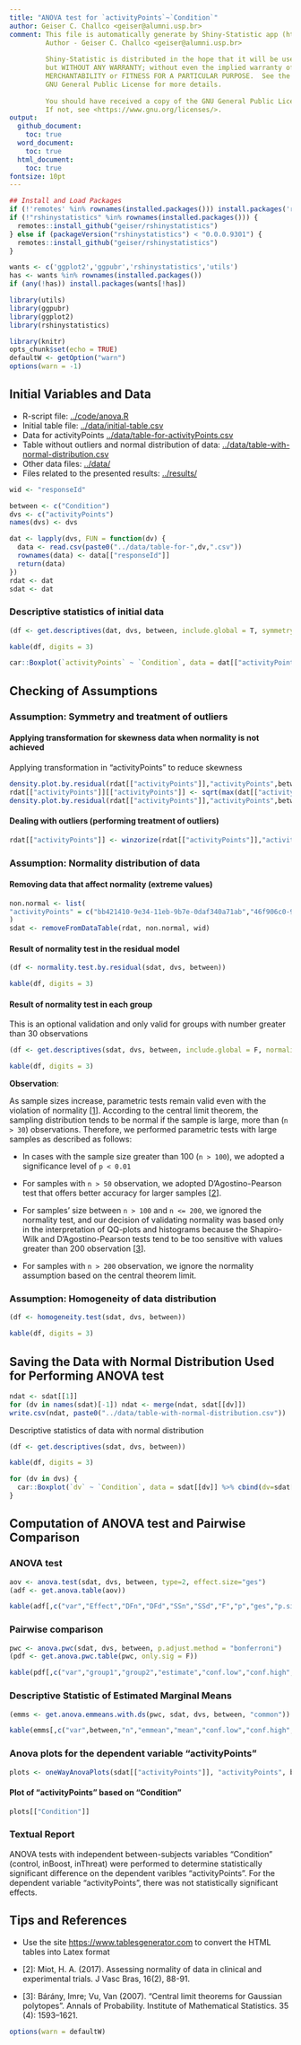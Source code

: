 ```yaml
---
title: "ANOVA test for `activityPoints`~`Condition`"
author: Geiser C. Challco <geiser@alumni.usp.br>
comment: This file is automatically generate by Shiny-Statistic app (https://statistic.geiser.tech/)
         Author - Geiser C. Challco <geiser@alumni.usp.br>
         
         Shiny-Statistic is distributed in the hope that it will be useful,
         but WITHOUT ANY WARRANTY; without even the implied warranty of
         MERCHANTABILITY or FITNESS FOR A PARTICULAR PURPOSE.  See the
         GNU General Public License for more details.
         
         You should have received a copy of the GNU General Public License.
         If not, see <https://www.gnu.org/licenses/>.
output:
  github_document:
    toc: true
  word_document:
    toc: true
  html_document:
    toc: true
fontsize: 10pt
---
```


```r
## Install and Load Packages
if (!'remotes' %in% rownames(installed.packages())) install.packages('remotes')
if (!"rshinystatistics" %in% rownames(installed.packages())) {
  remotes::install_github("geiser/rshinystatistics")
} else if (packageVersion("rshinystatistics") < "0.0.0.9301") {
  remotes::install_github("geiser/rshinystatistics")
}

wants <- c('ggplot2','ggpubr','rshinystatistics','utils')
has <- wants %in% rownames(installed.packages())
if (any(!has)) install.packages(wants[!has])

library(utils)
library(ggpubr)
library(ggplot2)
library(rshinystatistics)
```

```r
library(knitr)
opts_chunk$set(echo = TRUE)
defaultW <- getOption("warn")
options(warn = -1)
```

## Initial Variables and Data

* R-script file: [../code/anova.R](../code/anova.R)
* Initial table file: [../data/initial-table.csv](../data/initial-table.csv)
* Data for activityPoints [../data/table-for-activityPoints.csv](../data/table-for-activityPoints.csv)
* Table without outliers and normal distribution of  data: [../data/table-with-normal-distribution.csv](../data/table-with-normal-distribution.csv)
* Other data files: [../data/](../data/)
* Files related to the presented results: [../results/](../results/)


```r
wid <- "responseId"

between <- c("Condition")
dvs <- c("activityPoints")
names(dvs) <- dvs

dat <- lapply(dvs, FUN = function(dv) {
  data <- read.csv(paste0("../data/table-for-",dv,".csv"))
  rownames(data) <- data[["responseId"]]
  return(data)
})
rdat <- dat
sdat <- dat
```

### Descriptive statistics of initial data

```r
(df <- get.descriptives(dat, dvs, between, include.global = T, symmetry.test = T))
```

```r
kable(df, digits = 3)
```

```r
car::Boxplot(`activityPoints` ~ `Condition`, data = dat[["activityPoints"]], id = list(n = Inf))
```

## Checking of Assumptions

### Assumption: Symmetry and treatment of outliers

#### Applying transformation for skewness data when normality is not achieved


 Applying transformation in "activityPoints" to reduce skewness

```r
density.plot.by.residual(rdat[["activityPoints"]],"activityPoints",between)
rdat[["activityPoints"]][["activityPoints"]] <- sqrt(max(dat[["activityPoints"]][["activityPoints"]]+1) - dat[["activityPoints"]][["activityPoints"]])
density.plot.by.residual(rdat[["activityPoints"]],"activityPoints",between)
```



#### Dealing with outliers (performing treatment of outliers)

```r
rdat[["activityPoints"]] <- winzorize(rdat[["activityPoints"]],"activityPoints", c("Condition"))

```

### Assumption: Normality distribution of data

#### Removing data that affect normality (extreme values)

```r
non.normal <- list(
"activityPoints" = c("bb421410-9e34-11eb-9b7e-0daf340a71ab","46f906c0-9e36-11eb-9b7e-0daf340a71ab","a4947eb0-a456-11eb-8cbb-599e427a3fce","eb7bfbc0-a79c-11eb-8cbb-599e427a3fce","d7506eb0-a81e-11eb-8cbb-599e427a3fce","a9467110-a853-11eb-8cbb-599e427a3fce","e7bb7ec0-b057-11eb-b944-15c8c1c6ce71","5ca44270-b19e-11eb-b944-15c8c1c6ce71","16027280-b1dd-11eb-b944-15c8c1c6ce71","8eba26c0-b1ea-11eb-b944-15c8c1c6ce71","108b6210-b649-11eb-ad27-3593da35795f","b86c5a00-c0be-11eb-93e6-43229aa359ae","b7ecef30-dbf9-11eb-916d-ef9a5fc9a834","890928c0-df62-11eb-bf23-972ef7bdc96c","2145a1e0-df63-11eb-bf23-972ef7bdc96c","d9957860-df63-11eb-bf23-972ef7bdc96c","b42f8980-efb7-11eb-991d-7bf2f9a6c3b9","9d1ee580-f6ea-11eb-991d-7bf2f9a6c3b9","169a9c00-9e22-11eb-9b7e-0daf340a71ab","9186bb20-a47f-11eb-8cbb-599e427a3fce","d7a07110-df61-11eb-bf23-972ef7bdc96c","67a97540-df62-11eb-bf23-972ef7bdc96c","7cc13d00-df62-11eb-bf23-972ef7bdc96c","412915a0-df63-11eb-bf23-972ef7bdc96c")
)
sdat <- removeFromDataTable(rdat, non.normal, wid)
```

#### Result of normality test in the residual model

```r
(df <- normality.test.by.residual(sdat, dvs, between))
```

```r
kable(df, digits = 3)
```

#### Result of normality test in each group

This is an optional validation and only valid for groups with number greater than 30 observations

```r
(df <- get.descriptives(sdat, dvs, between, include.global = F, normality.test = T))
```

```r
kable(df, digits = 3)
```

**Observation**:

As sample sizes increase, parametric tests remain valid even with the violation of normality [[1](#references)].
According to the central limit theorem, the sampling distribution tends to be normal if the sample is large, more than (`n > 30`) observations.
Therefore, we performed parametric tests with large samples as described as follows: 

- In cases with the sample size greater than 100 (`n > 100`), we adopted a significance level of `p < 0.01`

- For samples with `n > 50` observation, we adopted D'Agostino-Pearson test
that offers better accuracy for larger samples [[2](#references)].

- For samples' size between `n > 100` and `n <= 200`, we ignored the normality test,
and our decision of validating normality was based only in the interpretation of QQ-plots
and histograms because the Shapiro-Wilk and D'Agostino-Pearson tests tend to be too sensitive
with values greater than 200 observation [[3](#references)].

- For samples with `n > 200` observation, we ignore the normality assumption based on the central theorem limit.





### Assumption: Homogeneity of data distribution

```r
(df <- homogeneity.test(sdat, dvs, between))
```

```r
kable(df, digits = 3)
```

## Saving the Data with Normal Distribution Used for Performing ANOVA test 

```r
ndat <- sdat[[1]]
for (dv in names(sdat)[-1]) ndat <- merge(ndat, sdat[[dv]])
write.csv(ndat, paste0("../data/table-with-normal-distribution.csv"))
```

Descriptive statistics of data with normal distribution

```r
(df <- get.descriptives(sdat, dvs, between))
```

```r
kable(df, digits = 3)
```

```r
for (dv in dvs) {
  car::Boxplot(`dv` ~ `Condition`, data = sdat[[dv]] %>% cbind(dv=sdat[[dv]][[dv]]), id = list(n = Inf))  
}
```

## Computation of ANOVA test and Pairwise Comparison

### ANOVA test

```r
aov <- anova.test(sdat, dvs, between, type=2, effect.size="ges")
(adf <- get.anova.table(aov))
```

```r
kable(adf[,c("var","Effect","DFn","DFd","SSn","SSd","F","p","ges","p.signif")], digits=3)
```

### Pairwise comparison

```r
pwc <- anova.pwc(sdat, dvs, between, p.adjust.method = "bonferroni")
(pdf <- get.anova.pwc.table(pwc, only.sig = F))
```

```r
kable(pdf[,c("var","group1","group2","estimate","conf.low","conf.high","se","statistic","p","p.adj","p.adj.signif")], digits = 3)
```

### Descriptive Statistic of Estimated Marginal Means

```r
(emms <- get.anova.emmeans.with.ds(pwc, sdat, dvs, between, "common"))
```

```r
kable(emms[,c("var",between,"n","emmean","mean","conf.low","conf.high","sd","sd.emms","se.emms")], digits = 3)
```


### Anova plots for the dependent variable "activityPoints"
```r
plots <- oneWayAnovaPlots(sdat[["activityPoints"]], "activityPoints", between, aov[["activityPoints"]], pwc[["activityPoints"]], c("jitter"), font.label.size=14, step.increase=0.25)
```


#### Plot of "activityPoints" based on "Condition"
```r
plots[["Condition"]]
```



### Textual Report

ANOVA tests with independent between-subjects variables "Condition" (control, inBoost, inThreat) were performed to determine statistically significant difference on the dependent varibles "activityPoints". For the dependent variable "activityPoints", there was not statistically significant effects.





## Tips and References

- Use the site [https://www.tablesgenerator.com](https://www.tablesgenerator.com) to convert the HTML tables into Latex format

- [2]: Miot, H. A. (2017). Assessing normality of data in clinical and experimental trials. J Vasc Bras, 16(2), 88-91.

- [3]: Bárány, Imre; Vu, Van (2007). "Central limit theorems for Gaussian polytopes". Annals of Probability. Institute of Mathematical Statistics. 35 (4): 1593–1621.

```r
options(warn = defaultW)
```